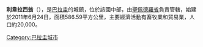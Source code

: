 '''利韋拉西翁'''（{{lang-es|Liberación}}），是[[巴拉圭|巴拉圭]]的城鎮，位於該國中部，由[[聖佩德羅省|聖佩德羅省]]負責管轄，始建於2011年6月24日，面積586.59平方公里，主要經濟活動有畜牧業和貿易業，人口約20,000。

{{Paraguay-geo-stub}}
[[Category:巴拉圭城市|Category:巴拉圭城市]]